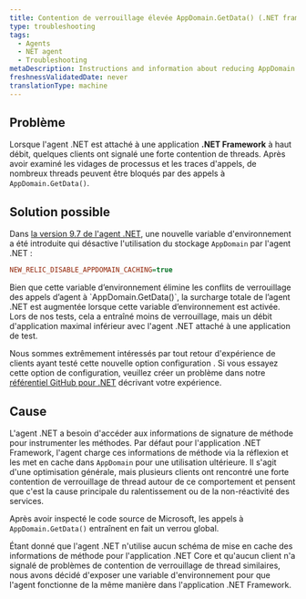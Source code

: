 ```yaml
---
title: Contention de verrouillage élevée AppDomain.GetData() (.NET framework)
type: troubleshooting
tags:
  - Agents
  - NET agent
  - Troubleshooting
metaDescription: Instructions and information about reducing AppDomain.GetData() lock contention for impacted .NET Framework applications
freshnessValidatedDate: never
translationType: machine
---
```


## Problème

Lorsque l&apos;agent .NET est attaché à une application <DNT>**.NET Framework**</DNT> à haut débit, quelques clients ont signalé une forte contention de threads. Après avoir examiné les vidages de processus et les traces d&apos;appels, de nombreux threads peuvent être bloqués par des appels à `AppDomain.GetData()`.

## Solution possible

Dans [la version 9.7 de l&apos;agent .NET](/docs/release-notes/agent-release-notes/net-release-notes), une nouvelle variable d&apos;environnement a été introduite qui désactive l&apos;utilisation du stockage `AppDomain` par l&apos;agent .NET :

```ini
NEW_RELIC_DISABLE_APPDOMAIN_CACHING=true
```

<Callout variant="caution">
  Bien que cette variable d’environnement élimine les conflits de verrouillage des appels d’agent à `AppDomain.GetData()`, la surcharge totale de l’agent .NET est augmentée lorsque cette variable d’environnement est activée. Lors de nos tests, cela a entraîné moins de verrouillage, mais un débit d&apos;application maximal inférieur avec l&apos;agent .NET attaché à une application de test.
</Callout>

Nous sommes extrêmement intéressés par tout retour d&apos;expérience de clients ayant testé cette nouvelle option configuration . Si vous essayez cette option de configuration, veuillez créer un problème dans notre [référentiel GitHub pour .NET](https://github.com/newrelic/newrelic-dotnet-agent) décrivant votre expérience.

## Cause

L&apos;agent .NET a besoin d&apos;accéder aux informations de signature de méthode pour instrumenter les méthodes. Par défaut pour l&apos;application .NET Framework, l&apos;agent charge ces informations de méthode via la réflexion et les met en cache dans `AppDomain` pour une utilisation ultérieure. Il s&apos;agit d&apos;une optimisation générale, mais plusieurs clients ont rencontré une forte contention de verrouillage de thread autour de ce comportement et pensent que c&apos;est la cause principale du ralentissement ou de la non-réactivité des services.

Après avoir inspecté le code source de Microsoft, les appels à `AppDomain.GetData()` entraînent en fait un verrou global.

Étant donné que l&apos;agent .NET n&apos;utilise aucun schéma de mise en cache des informations de méthode pour l&apos;application .NET Core et qu&apos;aucun client n&apos;a signalé de problèmes de contention de verrouillage de thread similaires, nous avons décidé d&apos;exposer une variable d&apos;environnement pour que l&apos;agent fonctionne de la même manière dans l&apos;application .NET Framework.